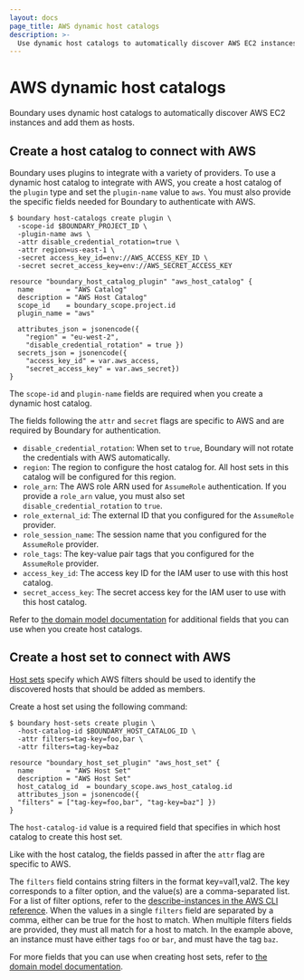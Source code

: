 ```yaml
---
layout: docs
page_title: AWS dynamic host catalogs
description: >-
  Use dynamic host catalogs to automatically discover AWS EC2 instances and add them as hosts. Create a host catalog and host set for AWS resources.
---
```

# AWS dynamic host catalogs
Boundary uses dynamic host catalogs to automatically discover AWS EC2 instances and add them as hosts.

## Create a host catalog to connect with AWS
Boundary uses plugins to integrate with a variety of providers. To use
a dynamic host catalog to integrate with AWS, you create a host catalog of the `plugin` type
and set the `plugin-name` value to `aws`. You must also provide the specific
fields needed for Boundary to authenticate with AWS.

<Tabs>
<Tab heading="CLI">

```shell-session
$ boundary host-catalogs create plugin \
  -scope-id $BOUNDARY_PROJECT_ID \
  -plugin-name aws \
  -attr disable_credential_rotation=true \
  -attr region=us-east-1 \
  -secret access_key_id=env://AWS_ACCESS_KEY_ID \
  -secret secret_access_key=env://AWS_SECRET_ACCESS_KEY
```

</Tab>
<Tab heading="Terraform">

  ```hcl
  resource "boundary_host_catalog_plugin" "aws_host_catalog" {
    name        = "AWS Catalog"
    description = "AWS Host Catalog"
    scope_id    = boundary_scope.project.id
    plugin_name = "aws"

    attributes_json = jsonencode({
      "region" = "eu-west-2",
      "disable_credential_rotation" = true })
    secrets_json = jsonencode({
      "access_key_id" = var.aws_access,
      "secret_access_key" = var.aws_secret})
  }
  ```

</Tab>
</Tabs>

The `scope-id` and `plugin-name` fields are required when you create a
  dynamic host catalog.

The fields following the `attr` and `secret` flags are specific to AWS and are required by
  Boundary for authentication.

- `disable_credential_rotation`: When set to `true`, Boundary will not rotate the credentials with AWS automatically.
- `region`: The region to configure the host catalog for. All host sets in this
  catalog will be configured for this region.
- `role_arn`: The AWS role ARN used for `AssumeRole` authentication. If you provide a `role_arn` value, you must also set `disable_credential_rotation` to `true`.
- `role_external_id`: The external ID that you configured for the `AssumeRole` provider.
- `role_session_name`: The session name that you configured for the `AssumeRole` provider.
- `role_tags`: The key-value pair tags that you configured for the `AssumeRole` provider.
- `access_key_id`: The access key ID for the IAM user to use with this host
  catalog.
- `secret_access_key`: The secret access key for the IAM user to use with this
  host catalog.


Refer to [the domain model documentation](/boundary/docs/concepts/domain-model/host-catalogs) for additional fields that you can use when you create host catalogs.

## Create a host set to connect with AWS
[Host sets](/boundary/docs/concepts/domain-model/host-sets) specify which AWS
  filters should be used to identify the discovered hosts that should be added as members.

Create a host set using the following command:

<Tabs>
<Tab heading="CLI" group="cli">

```shell-session
$ boundary host-sets create plugin \
  -host-catalog-id $BOUNDARY_HOST_CATALOG_ID \
  -attr filters=tag-key=foo,bar \
  -attr filters=tag-key=baz
```

</Tab>
<Tab heading="Terraform" group="terraform">

```hcl
resource "boundary_host_set_plugin" "aws_host_set" {
  name        = "AWS Host Set"
  description = "AWS Host Set"
  host_catalog_id  = boundary_scope.aws_host_catalog.id
  attributes_json = jsonencode({
  "filters" = ["tag-key=foo,bar", "tag-key=baz"] })
}
```

</Tab>
</Tabs>

The `host-catalog-id` value is a required field that specifies in which host catalog to
  create this host set.

Like with the host catalog, the fields passed in after the `attr` flag are
 specific to AWS.

The `filters` field contains string filters in the format key=val1,val2. The key corresponds to
  a filter option, and the value(s) are a comma-separated list. For a list of
  filter options, refer to the
  [describe-instances in the AWS CLI reference](https://docs.aws.amazon.com/cli/latest/reference/ec2/describe-instances.html).
  When the values in a single `filters` field are separated by a comma, either
  can be true for the host to match.  When multiple filters fields are provided,
  they must all match for a host to match. In the example above, an instance must
  have either tags `foo` or `bar`, and must have the tag `baz`.

For more fields that you can use when creating host sets, refer to
  [the domain model documentation](/boundary/docs/concepts/domain-model/host-sets).
